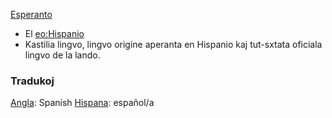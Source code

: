 [[Esperanto]]

*El [[eo:Hispanio]]
*Kastilia lingvo, lingvo origine aperanta en Hispanio kaj tut-sxtata oficiala lingvo de la lando.

=== Tradukoj ===

[[Angla]]: Spanish
[[Hispana]]: español/a
